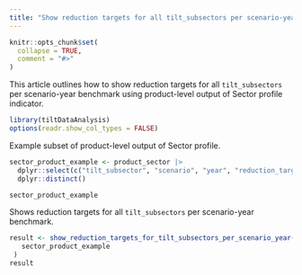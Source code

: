 ```yaml
---
title: "Show reduction targets for all tilt_subsectors per scenario-year benchmark"
---
```


```r
knitr::opts_chunk$set(
  collapse = TRUE,
  comment = "#>"
)
```

This article outlines how to show reduction targets for all `tilt_subsectors` per
scenario-year benchmark using product-level output of Sector profile indicator.

```r
library(tiltDataAnalysis)
options(readr.show_col_types = FALSE)
```

Example subset of product-level output of Sector profile.

```r
sector_product_example <- product_sector |>
  dplyr::select(c("tilt_subsector", "scenario", "year", "reduction_targets")) |>
  dplyr::distinct()

sector_product_example
```

Shows reduction targets for all `tilt_subsectors` per scenario-year benchmark.

```r
result <- show_reduction_targets_for_tilt_subsectors_per_scenario_year(
   sector_product_example
 )
result
```

